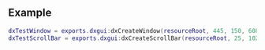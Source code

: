 ==Example==
{{Client function}}
<syntaxhighlight lang="lua">
dxTestWindow = exports.dxgui:dxCreateWindow(resourceRoot, 445, 150, 608, 335, "Main Window", tocolor(255,255,255,255), "default", "Lighter Black")
dxTestScrollBar = exports.dxgui:dxCreateScrollBar(resourceRoot, 25, 102, 242, 19, dxTestWindow, "Horizontal/Vertical", 0, 100, "Lighter Black")
</syntaxhighlight>